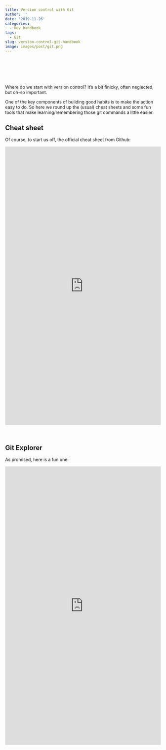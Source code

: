 ```yaml
---
title: Version control with Git
author: ''
date: '2019-11-26'
categories:
  - Dev handbook
tags:
  - Git
slug: version-control-git-handbook
image: images/post/git.png
---
```


<br>

<head>
<meta charset="utf-8">
<meta name="viewport" content="width=device-width, initial-scale=1">
<!--
<link rel="stylesheet" href="https://maxcdn.bootstrapcdn.com/bootstrap/4.3.1/css/bootstrap.min.css">
-->

<link
  rel="stylesheet"
  href="https://cdn.rawgit.com/afeld/bootstrap-toc/v1.0.1/dist/bootstrap-toc.min.css"
/>
<script src="https://ajax.googleapis.com/ajax/libs/jquery/3.4.1/jquery.min.js"></script>
<script src="https://cdnjs.cloudflare.com/ajax/libs/popper.js/1.14.7/umd/popper.min.js"></script>
<script src="https://maxcdn.bootstrapcdn.com/bootstrap/4.3.1/js/bootstrap.min.js"></script>
<script src="https://cdn.rawgit.com/afeld/bootstrap-toc/v1.0.1/dist/bootstrap-toc.min.js"></script>
</head>
<body>

<body data-spy="scroll" data-target="#toc"> 
<div class="container">
<div class="row">
<!-- sidebar, which will move to the top on a small screen -->
<div class="col-sm-2">
<nav id="toc" data-toggle="toc" class="sticky-top" style='padding-top:40px'></nav>
</div>
<!-- main content area -->
<div class="col-sm-10">


Where do we start with version control? It's a bit finicky, often neglected, but oh-so important. 

One of the key components of building good habits is to make the action easy to do. So here we round up the (usual) cheat sheets and some fun tools that make learning/remembering those git commands a little easier.

## Cheat sheet

Of course, to start us off, the official cheat sheet from Github:

<iframe src="https://github.github.com/training-kit/downloads/github-git-cheat-sheet.pdf" style="border:0px #ffffff none;" name="myiFrame" scrolling="yes" frameborder="1" marginheight="0px" marginwidth="0px" height="900px" width="100%" allowfullscreen></iframe>


<br>

## Git Explorer

As promised, here is a fun one:

<iframe src="https://gitexplorer.com/" style="border:0px #ffffff none;" name="myiFrame" scrolling="yes" frameborder="1" marginheight="0px" marginwidth="0px" height="900px" width="100%" allowfullscreen></iframe>

</div>
</div>
</div>
</body>